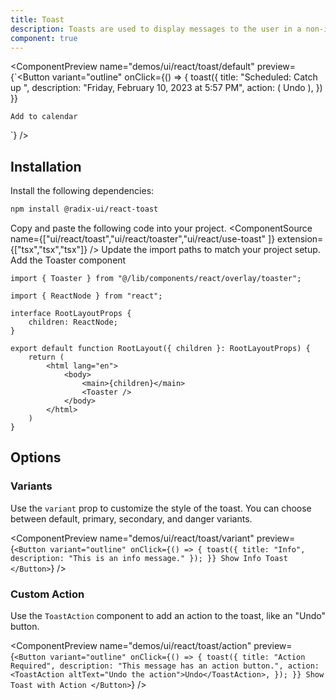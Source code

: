 ```yaml
---
title: Toast
description: Toasts are used to display messages to the user in a non-intrusive way.
component: true
---
```


<ComponentPreview
  name="demos/ui/react/toast/default"
  preview={`<Button
    variant="outline"
    onClick={() => {
        toast({
            title: "Scheduled: Catch up ",
            description: "Friday, February 10, 2023 at 5:57 PM",
            action: (
                <ToastAction altText="Goto schedule to undo">Undo</ToastAction>
            ),
        })
    }}
>
    Add to calendar
</Button>`}
/>

## Installation

<Steps>
<Step>Install the following dependencies:</Step>

```bash
npm install @radix-ui/react-toast
```
  <Step>Copy and paste the following code into your project.</Step>
  <ComponentSource name={["ui/react/toast","ui/react/toaster","ui/react/use-toast" ]} extension={["tsx","tsx","tsx"]} />
  <Step>Update the import paths to match your project setup.</Step>
  <Step>Add the Toaster component</Step>
</Steps>

```tsx
import { Toaster } from "@/lib/components/react/overlay/toaster";

import { ReactNode } from "react";

interface RootLayoutProps {
    children: ReactNode;
}

export default function RootLayout({ children }: RootLayoutProps) {
    return (
        <html lang="en">
            <body>
                <main>{children}</main>
                <Toaster />
            </body>
        </html>
    )
}
```

## Options

### Variants

Use the `variant` prop to customize the style of the toast. You can choose between default, primary, secondary, and danger variants.

<ComponentPreview name="demos/ui/react/toast/variant" 
preview={`<Button variant="outline" onClick={() => { toast({ title: "Info", description: "This is an info message." }); }}
    Show Info Toast
</Button>`} />

### Custom Action

Use the `ToastAction` component to add an action to the toast, like an "Undo" button.

<ComponentPreview name="demos/ui/react/toast/action" 
preview={`<Button variant="outline" onClick={() => { toast({ title: "Action Required", description: "This message has an action button.", action: <ToastAction altText="Undo the action">Undo</ToastAction>, }); }}
Show Toast with Action
</Button>`}
/>
